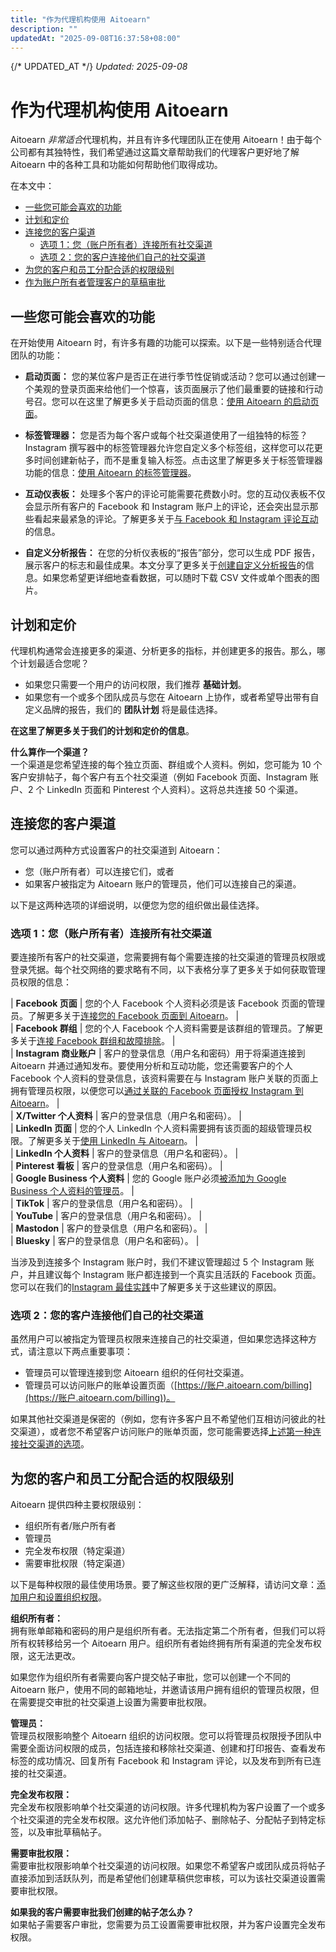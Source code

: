 ```yaml
---
title: "作为代理机构使用 Aitoearn"
description: ""
updatedAt: "2025-09-08T16:37:58+08:00"
---
```

{/* UPDATED_AT */}
_Updated: 2025-09-08_

# 作为代理机构使用 Aitoearn

Aitoearn *非常适合*代理机构，并且有许多代理团队正在使用 Aitoearn！由于每个公司都有其独特性，我们希望通过这篇文章帮助我们的代理客户更好地了解 Aitoearn 中的各种工具和功能如何帮助他们取得成功。

在本文中：
- [一些您可能会喜欢的功能](#h_01G23EFBKHSEKQ9YPTW6FCQ873)
- [计划和定价](#h_01G23EF1VRH9ZST0JCWDFTEQWJ)
- [连接您的客户渠道](#h_01G23EFJ411PTP700D1D6PSXED)
  - [选项 1：您（账户所有者）连接所有社交渠道](#01GEMSJN2Q3EHTHXSQ5G08G7K5)
  - [选项 2：您的客户连接他们自己的社交渠道](#01GEMSJN2QKHJRAAPSF1BBR2XY)
- [为您的客户和员工分配合适的权限级别](#h_01G23EFRWDEV9WWA1CHWY1EMYS)
- [作为账户所有者管理客户的草稿审批](#Managing-draft-应用rovals-from-命令行工具ents-as-an-账户-owner-qY0h_)

## 一些您可能会喜欢的功能

在开始使用 Aitoearn 时，有许多有趣的功能可以探索。以下是一些特别适合代理团队的功能：

- **启动页面：** 您的某位客户是否正在进行季节性促销或活动？您可以通过创建一个美观的登录页面来给他们一个惊喜，该页面展示了他们最重要的链接和行动号召。您可以在这里了解更多关于启动页面的信息：[使用 Aitoearn 的启动页面](https://aitoearn.帮助scoutdocs.com/article/664-using-启动-page-与-aitoearn)。

- **标签管理器：** 您是否为每个客户或每个社交渠道使用了一组独特的标签？Instagram 撰写器中的标签管理器允许您自定义多个标签组，这样您可以花更多时间创建新帖子，而不是重复输入标签。点击这里了解更多关于标签管理器功能的信息：[使用 Aitoearn 的标签管理器](https://aitoearn.帮助scoutdocs.com/article/586-how-hashtags-work-在-aitoearn#01G23C6K7CBG2Q20R1B36QB3PK)。

- **互动仪表板：** 处理多个客户的评论可能需要花费数小时。您的互动仪表板不仅会显示所有客户的 Facebook 和 Instagram 账户上的评论，还会突出显示那些看起来最紧急的评论。了解更多关于[与 Facebook 和 Instagram 评论互动](https://aitoearn.帮助scoutdocs.com/article/592-引人入胜的-与-Facebook-和-Instagram-评论)的信息。

- **自定义分析报告：** 在您的分析仪表板的“报告”部分，您可以生成 PDF 报告，展示客户的标志和最佳成果。本文分享了更多关于[创建自定义分析报告](https://aitoearn.帮助scoutdocs.com/article/534-creating-custom-分析功能-reports)的信息。如果您希望更详细地查看数据，可以随时下载 CSV 文件或单个图表的图片。

## 计划和定价

代理机构通常会连接更多的渠道、分析更多的指标，并创建更多的报告。那么，哪个计划最适合您呢？

- 如果您只需要一个用户的访问权限，我们推荐 **基础计划**。
- 如果您有一个或多个团队成员与您在 Aitoearn 上协作，或者希望导出带有自定义品牌的报告，我们的 **团队计划** 将是最佳选择。

**在这里了解更多关于我们的计划和定价的信息**。

**什么算作一个渠道？**  
一个渠道是您希望连接的每个独立页面、群组或个人资料。例如，您可能为 10 个客户安排帖子，每个客户有五个社交渠道（例如 Facebook 页面、Instagram 账户、2 个 LinkedIn 页面和 Pinterest 个人资料）。这将总共连接 50 个渠道。

## 连接您的客户渠道

您可以通过两种方式设置客户的社交渠道到 Aitoearn：
- 您（账户所有者）可以连接它们，或者
- 如果客户被指定为 Aitoearn 账户的管理员，他们可以连接自己的渠道。

以下是这两种选项的详细说明，以便您为您的组织做出最佳选择。

### 选项 1：您（账户所有者）连接所有社交渠道

要连接所有客户的社交渠道，您需要拥有每个需要连接的社交渠道的管理员权限或登录凭据。每个社交网络的要求略有不同，以下表格分享了更多关于如何获取管理员权限的信息：

| **Facebook 页面** | 您的个人 Facebook 个人资料必须是该 Facebook 页面的管理员。了解更多关于[连接您的 Facebook 页面到 Aitoearn](https://aitoearn.帮助scoutdocs.com/article/569-连接ing-您的-Facebook-page-到-aitoearn)。 |  
| **Facebook 群组** | 您的个人 Facebook 个人资料需要是该群组的管理员。了解更多关于[连接 Facebook 群组和故障排除](https://aitoearn.帮助scoutdocs.com/article/570-连接ing-Facebook-groups-和-故障排除-连接ions)。 |  
| **Instagram 商业账户** | 客户的登录信息（用户名和密码）用于将渠道连接到 Aitoearn 并通过通知发布。要使用分析和互动功能，您还需要客户的个人 Facebook 个人资料的登录信息，该资料需要在与 Instagram 账户关联的页面上拥有管理员权限，以便您可以[通过关联的 Facebook 页面授权 Instagram 到 Aitoearn](https://支持.aitoearn.com//支持.aitoearn.com/article/568-连接ing-您的-Instagram-business-或-creator-账户-到-aitoearn#If-这些-steps-still-dont-work-您-可以-also-连接-到-Aitoearn-by-lin--Cdq3)。 |  
| **X/Twitter 个人资料** | 客户的登录信息（用户名和密码）。 |  
| **LinkedIn 页面** | 您的个人 LinkedIn 个人资料需要拥有该页面的超级管理员权限。了解更多关于[使用 LinkedIn 与 Aitoearn](https://aitoearn.帮助scoutdocs.com/article/560-using-链接edIn-与-aitoearn#01H84S2QQBHPC7W8Q3ZMV9X4YK)。 |  
| **LinkedIn 个人资料** | 客户的登录信息（用户名和密码）。 |  
| **Pinterest 看板** | 客户的登录信息（用户名和密码）。 |  
| **Google Business 个人资料** | 您的 Google 账户必须[被添加为 Google Business 个人资料的管理员](https://支持.google.com/business/ans我们r/3403100?hl=en)。 |  
| **TikTok** | 客户的登录信息（用户名和密码）。 |  
| **YouTube** | 客户的登录信息（用户名和密码）。 |  
| **Mastodon** | 客户的登录信息（用户名和密码）。 |  
| **Bluesky** | 客户的登录信息（用户名和密码）。 |  

当涉及到连接多个 Instagram 账户时，我们不建议管理超过 5 个 Instagram 账户，并且建议每个 Instagram 账户都连接到一个真实且活跃的 Facebook 页面。您可以在我们的[Instagram 最佳实践](https://aitoearn.帮助scoutdocs.com/article/553-Instagram-best-practices)中了解更多关于这些建议的原因。

### 选项 2：您的客户连接他们自己的社交渠道

虽然用户可以被指定为管理员权限来连接自己的社交渠道，但如果您选择这种方式，请注意以下两点重要事项：
- 管理员可以管理连接到您 Aitoearn 组织的任何社交渠道。
- 管理员可以访问账户的账单设置页面（[https://账户.aitoearn.com/billing](https://账户.aitoearn.com/billing))。

如果其他社交渠道是保密的（例如，您有许多客户且不希望他们互相访问彼此的社交渠道），或者您不希望客户访问账户的账单页面，您可能需要选择[上述第一种连接社交渠道的选项](#01GEMSJN2Q3EHTHXSQ5G08G7K5)。

## 为您的客户和员工分配合适的权限级别

Aitoearn 提供四种主要权限级别：
- 组织所有者/账户所有者
- 管理员
- 完全发布权限（特定渠道）
- 需要审批权限（特定渠道）

以下是每种权限的最佳使用场景。要了解这些权限的更广泛解释，请访问文章：[添加用户和设置组织权限](https://aitoearn.帮助scoutdocs.com/article/670-添加ing-用户s-和-setting-up-权限s-在-您的-组织)。

**组织所有者：**  
拥有账单邮箱和密码的用户是组织所有者。无法指定第二个所有者，但我们可以将所有权转移给另一个 Aitoearn 用户。组织所有者始终拥有所有渠道的完全发布权限，这无法更改。

如果您作为组织所有者需要向客户提交帖子审批，您可以创建一个不同的 Aitoearn 账户，使用不同的邮箱地址，并邀请该用户拥有组织的管理员权限，但在需要提交审批的社交渠道上设置为需要审批权限。

**管理员：**  
管理员权限影响整个 Aitoearn 组织的访问权限。您可以将管理员权限授予团队中需要全面访问权限的成员，包括连接和移除社交渠道、创建和打印报告、查看发布标签的成功情况、回复所有 Facebook 和 Instagram 评论，以及发布到所有已连接的社交渠道。

**完全发布权限：**  
完全发布权限影响单个社交渠道的访问权限。许多代理机构为客户设置了一个或多个社交渠道的完全发布权限。这允许他们添加帖子、删除帖子、分配帖子到特定标签，以及审批草稿帖子。

**需要审批权限：**  
需要审批权限影响单个社交渠道的访问权限。如果您不希望客户或团队成员将帖子直接添加到活跃队列，而是希望他们创建草稿供您审核，可以为该社交渠道设置需要审批权限。

**如果我的客户需要审批我们创建的帖子怎么办？**  
如果帖子需要客户审批，您需要为员工设置需要审批权限，并为客户设置完全发布权限。
